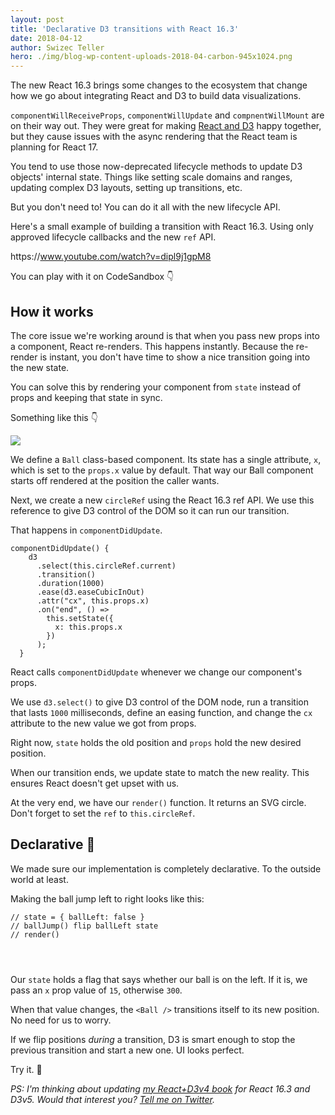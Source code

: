 ```yaml
---
layout: post
title: 'Declarative D3 transitions with React 16.3'
date: 2018-04-12
author: Swizec Teller
hero: ./img/blog-wp-content-uploads-2018-04-carbon-945x1024.png
---
```

The new React 16.3 brings some changes to the ecosystem that change how we go about integrating React and D3 to build data visualizations.



`componentWillReceiveProps`, `componentWillUpdate` and `compnentWillMount` are on their way out. They were great for making [React and D3](https://swizec.com/reactd3js) happy together, but they cause issues with the async rendering that the React team is planning for React 17.



You tend to use those now-deprecated lifecycle methods to update D3 objects' internal state. Things like setting scale domains and ranges, updating complex D3 layouts, setting up transitions, etc.



But you don't need to! You can do it all with the new lifecycle API.



Here's a small example of building a transition with React 16.3. Using only approved lifecycle callbacks and the new `ref` API.



https&#x3A;//www.youtube.com/watch?v=dipl9j1gpM8



You can play with it on CodeSandbox 👇





## How it works



The core issue we're working around is that when you pass new props into a component, React re-renders. This happens instantly. Because the re-render is instant, you don't have time to show a nice transition going into the new state.



You can solve this by rendering your component from `state` instead of props and keeping that state in sync.



Something like this 👇



![](./img/blog-wp-content-uploads-2018-04-carbon-945x1024.png)



We define a `Ball` class-based component. Its state has a single attribute, `x`, which is set to the `props.x` value by default. That way our Ball component starts off rendered at the position the caller wants.



Next, we create a new `circleRef` using the React 16.3 ref API. We use this reference to give D3 control of the DOM so it can run our transition.



That happens in `componentDidUpdate`.



```
componentDidUpdate() {
    d3
      .select(this.circleRef.current)
      .transition()
      .duration(1000)
      .ease(d3.easeCubicInOut)
      .attr("cx", this.props.x)
      .on("end", () =>
        this.setState({
          x: this.props.x
        })
      );
  }
```



React calls `componentDidUpdate` whenever we change our component's props.



We use `d3.select()` to give D3 control of the DOM node, run a transition that lasts `1000` milliseconds, define an easing function, and change the `cx` attribute to the new value we got from props.



Right now, `state` holds the old position and `props` hold the new desired position.



When our transition ends, we update state to match the new reality. This ensures React doesn't get upset with us.



At the very end, we have our `render()` function. It returns an SVG circle. Don't forget to set the `ref` to `this.circleRef`.



## Declarative 💪



We made sure our implementation is completely declarative. To the outside world at least.



Making the ball jump left to right looks like this:



```
// state = { ballLeft: false }
// ballJump() flip ballLeft state
// render()

          
        
```



Our `state` holds a flag that says whether our ball is on the left. If it is, we pass an `x` prop value of `15`, otherwise `300`.



When that value changes, the `<Ball />` transitions itself to its new position. No need for us to worry.



If we flip positions _during_ a transition, D3 is smart enough to stop the previous transition and start a new one. UI looks perfect.



Try it. 🏀



_PS: I'm thinking about updating [my React+D3v4 book](https://swizec.com/reactd3js) for React 16.3 and D3v5. Would that interest you? [Tell me on Twitter](http://twitter.com/home?status=Yo%20@swizec%20you%20should%20update%20your%20React+D3v4%20book)._